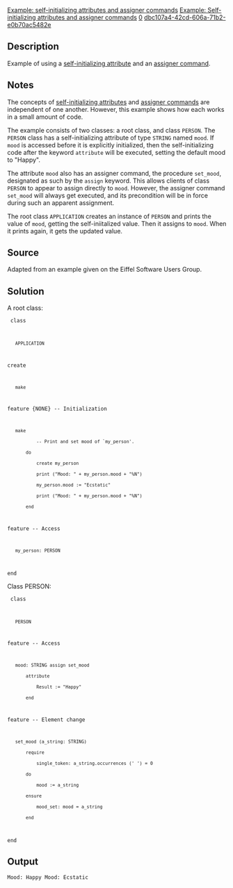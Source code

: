 [[Property:title|Example: self-initializing attributes and assigner commands]]
[[Property:link_title|Example: Self-initializing attributes and assigner commands]]
[[Property:weight|0]]
[[Property:uuid|dbc107a4-42cd-606a-71b2-e0b70ac5482e]]
==Description==

Example of using a [[Void-safety: Background, definition, and tools#Self-initializing attributes|self-initializing attribute]] and an  [[ET: The Dynamic Structure: Execution Model#Assigner commands|assigner command]].

==Notes==

The concepts of [[Void-safety: Background, definition, and tools#Self-initializing attributes|self-initializing attributes]] and [[ET: The Dynamic Structure: Execution Model#Assigner commands|assigner commands]] are independent of one another. However, this example shows how each works in a small amount of code. 

The example consists of two classes: a root class, and class <code>PERSON</code>. The <code>PERSON</code> class has a self-initializing attribute of type <code>STRING</code> named <code>mood</code>. If <code>mood</code> is accessed before it is explicitly initialized, then the self-initializing code after the keyword <code>attribute</code> will be executed, setting the default mood to "Happy".

The attribute <code>mood</code> also has an assigner command, the procedure <code>set_mood</code>, designated as such by the <code>assign</code> keyword. This allows clients of class <code>PERSON</code> to appear to assign directly to <code>mood</code>. However, the assigner command <code>set_mood</code> will always get executed, and its precondition will be in force during such an apparent assignment. 

The root class <code>APPLICATION</code> creates an instance of <code>PERSON</code> and prints the value of <code>mood</code>, getting the self-iniitalized value. Then it assigns to <code>mood</code>. When it prints again, it gets the updated value.

==Source==

Adapted from an example given on the Eiffel Software Users Group.

==Solution==

A root class:

<code>
class
    APPLICATION

create
    make

feature {NONE} -- Initialization

    make
            -- Print and set mood of `my_person'.
        do
            create my_person
            print ("Mood: " + my_person.mood + "%N")
            my_person.mood := "Ecstatic"
            print ("Mood: " + my_person.mood + "%N")
        end

feature -- Access

    my_person: PERSON

end
</code>


Class PERSON:

<code>
class
    PERSON

feature -- Access

    mood: STRING assign set_mood
        attribute
            Result := "Happy"
        end

feature -- Element change

    set_mood (a_string: STRING)
        require
            single_token: a_string.occurrences (' ') = 0
        do
            mood := a_string
        ensure
            mood_set: mood = a_string
        end
end
</code>

==Output==

<code>
Mood: Happy
Mood: Ecstatic
</code>

